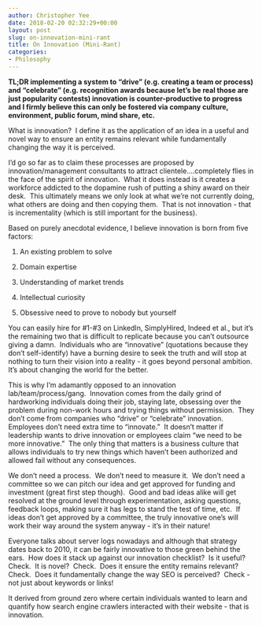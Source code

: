 ```yaml
---
author: Christopher Yee
date: 2018-02-20 02:32:29+00:00
layout: post
slug: on-innovation-mini-rant
title: On Innovation (Mini-Rant)
categories:
- Philosophy
---
```


**TL;DR implementing a system to "drive" (e.g. creating a team or process) and "celebrate" (e.g. recognition awards because let's be real those are just popularity contests) innovation is counter-productive to progress and I firmly believe this can only be fostered via company culture, environment, public forum, mind share, etc.**

What is innovation?  I define it as the application of an idea in a useful and novel way to ensure an entity remains relevant while fundamentally changing the way it is perceived.

I'd go so far as to claim these processes are proposed by innovation/management consultants to attract clientele....completely flies in the face of the spirit of innovation.  What it does instead is it creates a workforce addicted to the dopamine rush of putting a shiny award on their desk.  This ultimately means we only look at what we're not currently doing, what others are doing and then copying them.  That is not innovation - that is incrementality (which is still important for the business).

Based on purely anecdotal evidence, I believe innovation is born from five factors:





 	
  1. An existing problem to solve

 	
  2. Domain expertise

 	
  3. Understanding of market trends

 	
  4. Intellectual curiosity

 	
  5. Obsessive need to prove to nobody but yourself


You can easily hire for #1-#3 on LinkedIn, SimplyHired, Indeed et al., but it's the remaining two that is difficult to replicate because you can't outsource giving a damn.  Individuals who are "innovative" (quotations because they don't self-identify) have a burning desire to seek the truth and will stop at nothing to turn their vision into a reality - it goes beyond personal ambition.  It's about changing the world for the better.

This is why I'm adamantly opposed to an innovation lab/team/process/gang.  Innovation comes from the daily grind of hardworking individuals doing their job, staying late, obsessing over the problem during non-work hours and trying things without permission.  They don't come from companies who "drive" or "celebrate" innovation.  Employees don't need extra time to "innovate."  It doesn't matter if leadership wants to drive innovation or employees claim "we need to be more innovative."  The only thing that matters is a business culture that allows individuals to try new things which haven't been authorized and allowed fail without any consequences.

We don't need a process.  We don't need to measure it.  We don't need a committee so we can pitch our idea and get approved for funding and investment (great first step though).  Good and bad ideas alike will get resolved at the ground level through experimentation, asking questions, feedback loops, making sure it has legs to stand the test of time, etc.  If ideas don't get approved by a committee, the truly innovative one's will work their way around the system anyway - it's in their nature!

Everyone talks about server logs nowadays and although that strategy dates back to 2010, it can be fairly innovative to those green behind the ears.  How does it stack up against our innovation checklist?  Is it useful?  Check.  It is novel?  Check.  Does it ensure the entity remains relevant?  Check.  Does it fundamentally change the way SEO is perceived?  Check - not just about keywords or links!

It derived from ground zero where certain individuals wanted to learn and quantify how search engine crawlers interacted with their website - that is innovation.


